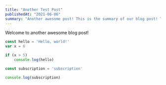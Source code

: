```yaml
---
title: "Another Test Post"
publishedAt: "2021-06-06"
summary: "Another awesome post! This is the summary of our blog post! This is the summary of our blog post! This is the summary of our blog post!"
---
```


Welcome to another awesome blog post!

```javascript:hello.js
const hello = 'Hello, world!'
var x = 6

if (x > 5)
    console.log(hello)
```

```javascript:subscription.js
const subscription = 'subscription'

console.log(subscription)
```
